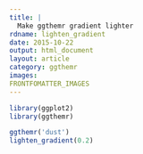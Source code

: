 ```yaml
---
title: |
  Make ggthemr gradient lighter
rdname: lighten_gradient
date: 2015-10-22
output: html_document
layout: article
category: ggthemr
images:
FRONTFOMATTER_IMAGES
---
```


```r
library(ggplot2)
library(ggthemr)
```

```r
ggthemr('dust')
lighten_gradient(0.2)



```